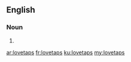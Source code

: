 ==English==

===Noun===
{{head|en|noun plural form}}

# {{plural of|lovetap|lang=en}}

[[ar:lovetaps]]
[[fr:lovetaps]]
[[ku:lovetaps]]
[[my:lovetaps]]